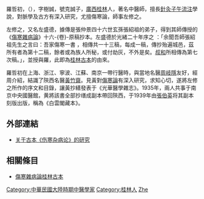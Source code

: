 羅哲初，（{{bd|1878年||1943年|catIdx=Luo}}），字樹誠，號克誠子，[[廣西|廣西]][[桂林|桂林]]人，著名中醫師，擅長[[針灸|針灸]][[子午流注|子午流注]]學說，對脈學及古方有深入研究，尤擅傷寒論，師事左修之。

左修之，又名左盛德，據傳是張仲景四十六世玄孫張紹祖的弟子，得到其師傳授的《[[傷寒雜病論|傷寒雜病論]]》十六-{卷}-原稿抄本。左盛德於光緒二十年序之 ：「余聞吾師張紹祖先生之言曰：吾家傷寒一書 ，相傳共一十三稿，每成一稿，傳抄殆遍城邑，茲所有者為第十二稿，餘者或為族人所秘，或付劫灰，不外是矣。[[王叔和|叔和]]所相傳為第七次稿。」，並授與羅，此即為[[傷寒雜病論桂林古本|桂林古本]]的由來。

羅哲初在上海、浙江、寧波、江蘇、南京一帶行醫時，與當地名醫[[周岐隱|周岐隱]]友好，經周介紹，結識了陝西名醫[[黃竹齋|黃竹齋]]。見黃對[[傷寒論|傷寒論]]有深入研究，求知心切，遂將左修之所作的序文和目錄，讓黃抄繕發表于《光華醫學雜志》。1935年，兩人共事于南京中央國醫館，黄將該書全部抄缮成副本帶回陝西，于1939年由[[張鈁|張伯英]]将其副本刻版出版，稱為《白雲閣藏本》。

==外部連結==
*[http://qnjfxxxl.ql.xingkong.com/qnjfxxxl/blog/271075.html 关于古本《伤寒杂病论》的研究]{{dead link|date=2018年4月 |bot=InternetArchiveBot |fix-attempted=yes }}
==相關條目==
* [[傷寒雜病論桂林古本|傷寒雜病論桂林古本]]
{{China-academic-bio-stub}}

{{DEFAULTSORT:Luo羅}}
[[Category:中華民國大陸時期中醫學家|Category:中華民國大陸時期中醫學家]]
[[Category:桂林人|Category:桂林人]]
[[Category:羅姓|Zhe]]
